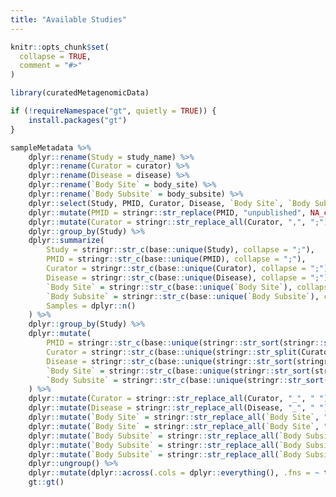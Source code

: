 ```yaml
---
title: "Available Studies"
---
```


```r
knitr::opts_chunk$set(
  collapse = TRUE,
  comment = "#>"
)
```

```r
library(curatedMetagenomicData)
```

```r
if (!requireNamespace("gt", quietly = TRUE)) {
    install.packages("gt")
}
```

```r
sampleMetadata %>%
    dplyr::rename(Study = study_name) %>%
    dplyr::rename(Curator = curator) %>%
    dplyr::rename(Disease = disease) %>%
    dplyr::rename(`Body Site` = body_site) %>%
    dplyr::rename(`Body Subsite` = body_subsite) %>%
    dplyr::select(Study, PMID, Curator, Disease, `Body Site`, `Body Subsite`) %>%
    dplyr::mutate(PMID = stringr::str_replace(PMID, "unpublished", NA_character_)) %>%
    dplyr::mutate(Curator = stringr::str_replace_all(Curator, ",", ";")) %>%
    dplyr::group_by(Study) %>%
    dplyr::summarize(
        Study = stringr::str_c(base::unique(Study), collapse = ";"),
        PMID = stringr::str_c(base::unique(PMID), collapse = ";"),
        Curator = stringr::str_c(base::unique(Curator), collapse = ";"),
        Disease = stringr::str_c(base::unique(Disease), collapse = ";"),
        `Body Site` = stringr::str_c(base::unique(`Body Site`), collapse = ";"),
        `Body Subsite` = stringr::str_c(base::unique(`Body Subsite`), collapse = ";"),
        Samples = dplyr::n()
    ) %>%
    dplyr::group_by(Study) %>%
    dplyr::mutate(
        PMID = stringr::str_c(base::unique(stringr::str_sort(stringr::str_split(PMID, ";", simplify = TRUE))), collapse = ", "),
        Curator = stringr::str_c(base::unique(stringr::str_split(Curator, ";", simplify = TRUE)), collapse = ", "),
        Disease = stringr::str_c(base::unique(stringr::str_sort(stringr::str_split(Disease, ";", simplify = TRUE))), collapse = ", "),
        `Body Site` = stringr::str_c(base::unique(stringr::str_sort(stringr::str_split(`Body Site`, ";", simplify = TRUE))), collapse = ", "),
        `Body Subsite` = stringr::str_c(base::unique(stringr::str_sort(stringr::str_split(`Body Subsite`, ";", simplify = TRUE))), collapse = ", ")
    ) %>%
    dplyr::mutate(Curator = stringr::str_replace_all(Curator, "_", " ")) %>%
    dplyr::mutate(Disease = stringr::str_replace_all(Disease, "_", " ")) %>%
    dplyr::mutate(`Body Site` = stringr::str_replace_all(`Body Site`, "cavity", "_cavity")) %>%
    dplyr::mutate(`Body Site` = stringr::str_replace_all(`Body Site`, "_", " ")) %>%
    dplyr::mutate(`Body Subsite` = stringr::str_replace_all(`Body Subsite`, ", l_", ", left_")) %>%
    dplyr::mutate(`Body Subsite` = stringr::str_replace_all(`Body Subsite`, ", r_", ", right_")) %>%
    dplyr::mutate(`Body Subsite` = stringr::str_replace_all(`Body Subsite`, "_", " ")) %>% 
    dplyr::ungroup() %>%
    dplyr::mutate(dplyr::across(.cols = dplyr::everything(), .fns = ~ tidyr::replace_na(.x, ""))) %>%
    gt::gt()
```

